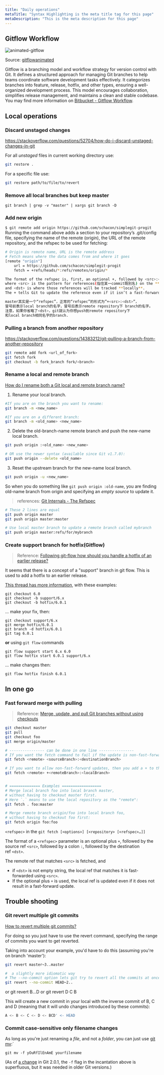 ```yaml
---
title: "Daily operations"
metaTitle: "Syntax Highlighting is the meta title tag for this page"
metaDescription: "This is the meta description for this page"
---
```


## Gitflow Workflow

![animated-gitflow](/img/software-development/version-control/animated-gitflow.gif)

Source: [gitflowanimated](https://github.com/vraa/gitflowanimated)

Gitflow is a branching model and workflow strategy for version control with Git. It defines a structured approach for managing Git branches to help teams coordinate software development tasks effectively. It categorizes branches into feature, release, hotfix, and other types, ensuring a well-organized development process. This model encourages collaboration, simplifies release management, and maintains a clean and stable codebase. You may find more information on [Bitbucket - Gitflow Workflow](https://www.atlassian.com/git/tutorials/comparing-workflows/gitflow-workflow).

## Local operations

### Discard unstaged changes

https://stackoverflow.com/questions/52704/how-do-i-discard-unstaged-changes-in-git

For all *unstaged* files in current working directory use:

```bash
git restore .
```

For a specific file use:

```bash
git restore path/to/file/to/revert
```

### Remove all local branches but keep master
`git branch | grep -v "master" | xargs git branch -D`

### Add new origin
```$ git remote add origin https://github.com/schacon/simplegit-progit```
Running the command above adds a section to your repository’s .git/config file, specifying the name of the remote (origin), the URL of the remote repository, and the refspec to be used for fetching:


```bash
# Origin is remote name, URL is the remote address
# Fetch means where the data comes from and where it goes
[remote "origin"]
	url = https://github.com/schacon/simplegit-progit
	fetch = +refs/heads/*:refs/remotes/origin/*

The format of the refspec is, first, an optional +, followed by <src>:<dst>,
where <src> is the pattern for references(指住某一commit既別名) on the **remote side**
and <dst> is where those references will be tracked **locally**.
The + tells Git to update the reference even if it isn’t a fast-forward.

master其实是一个“refspec”，正常的“refspec”的形式为”+<src>:<dst>”，
冒号前表示local branch的名字，冒号后表示remote repository下 branch的名字。
注意，如果你省略了<dst>，git就认为你想push到remote repository下
和local branch相同名字的branch.
```

### Pulling a branch from another repository
https://stackoverflow.com/questions/14383212/git-pulling-a-branch-from-another-repository
```bash
git remote add fork <url_of_fork>
git fetch fork
git checkout -b fork_branch fork/<branch>
```



### Rename a local and remote branch

[How do I rename both a Git local and remote branch name?](https://stackoverflow.com/questions/30590083/how-do-i-rename-both-a-git-local-and-remote-branch-name)

1. Rename your local branch.
```bash
#If you are on the branch you want to rename:
git branch -m <new_name>

#If you are on a different branch:
git branch -m <old_name> <new_name>
```

2. Delete the old-branch-name remote branch and push the new-name local branch.

```bash
git push origin :<old_name> <new_name>

# OR use the newer syntax (available since Git v1.7.0):
git push origin --delete <old_name>
```

3. Reset the upstream branch for the new-name local branch.

```bash
git push origin -u <new_name>
```

So when you do something like `git push origin :old-name`, you are finding old-name branch from origin and specifying an *empty source* to update it.


> references: [Git Internals - The Refspec](https://git-scm.com/book/en/v2/Git-Internals-The-Refspec)

```bash
# These 2 lines are equal
git push origin master
git push origin master:master

# Use local master branch to update a remote branch called mybranch
git push origin master:refs/for/mybranch
```

### Create support branch for hotfix(Gitflow) 

> Reference: [Following git-flow how should you handle a hotfix of an earlier release?](https://stackoverflow.com/questions/16386323/following-git-flow-how-should-you-handle-a-hotfix-of-an-earlier-release)

It seems that there is a concept of a "support" branch in git flow. This is used to add a hotfix to an earlier release.

[This thread has more information](https://groups.google.com/d/msg/gitflow-users/I9sErOSzYzE/AwVH06CuKT0J), with these examples:

```
git checkout 6.0
git checkout -b support/6.x
git checkout -b hotfix/6.0.1

```

... make your fix, then:

```
git checkout support/6.x
git merge hotfix/6.0.1
git branch -d hotfix/6.0.1
git tag 6.0.1

```

**or** using `git flow` commands

```
git flow support start 6.x 6.0
git flow hotfix start 6.0.1 support/6.x

```

... make changes then:

```
git flow hotfix finish 6.0.1
```

## In one go

### Fast forward merge with pulling

> Reference: [Merge, update, and pull Git branches without using checkouts](https://stackoverflow.com/questions/3216360/merge-update-and-pull-git-branches-without-using-checkouts)

```bash
git checkout master
git pull
git checkout foo
git merge origin/master

# ---------------- can be done in one line ----------------
# If you want the fetch command to fail if the update is non-fast-forward, then you simply use a refspec of the form
git fetch <remote> <sourceBranch>:<destinationBranch>

# If you want to allow non-fast-forward updates, then you add a + to the front of the refspec:
git fetch <remote> +<remoteBranch>:<localBranch>


# ============== Examples ==================
# Merge local branch foo into local branch master,
# without having to checkout master first.
# Here `.` means to use the local repository as the "remote":
git fetch . foo:master

# Merge remote branch origin/foo into local branch foo,
# without having to checkout foo first:
git fetch origin foo:foo
```

`<refspec>` in the `git fetch [<options>] [<repository> [<refspec>…]]`

The format of a `<refspec>` parameter is an optional plus `+`, followed by the source ref `<src>`, followed by a colon `:`, followed by the destination ref `<dst>`.

The remote ref that matches `<src>` is fetched, and 
- if `<dst>` is not empty string, the local ref that matches it is fast-forwarded using `<src>`.
- If the optional plus `+` is used, the local ref is updated even if it does not result in a fast-forward update.




## Trouble shooting

### Git revert multiple git commits

[How to revert multiple git commits?](https://stackoverflow.com/questions/1463340/how-to-revert-multiple-git-commits)

For doing so you just have to use the revert command, specifying the range of commits you want to get reverted.

Taking into account your example, you'd have to do this (assuming you're on branch 'master'):

```bash
git revert master~3..master

#  a slightly more idiomatic way 
# The --no-commit option lets git try to revert all the commits at once, instead of littering the history with multiple revert commit messages
git revert --no-commit HEAD~2..
```

or git revert B...D or git revert D C B

This will create a new commit in your local with the inverse commit of B, C and D (meaning that it will undo changes introduced by these commits):

```bash
A <- B <- C <- D <- BCD' <- HEAD
```

### Commit case-sensitive only filename changes

As long as you're just renaming a *file*, and not a *folder*, you can just use [git mv](http://git-scm.com/docs/git-mv):`

`git mv -f yOuRfIlEnAmE yourfilename`

(As of [a change](https://github.com/git/git/commit/baa37bff9a845471754d3f47957d58a6ccc30058) in Git 2.0.1, the `-f` flag in the incantation above is superfluous, but it was needed in older Git versions.)